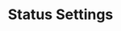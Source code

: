 ---
title: Status Settings
description: All settings related to the bot status
sidebar_position: 2
---
